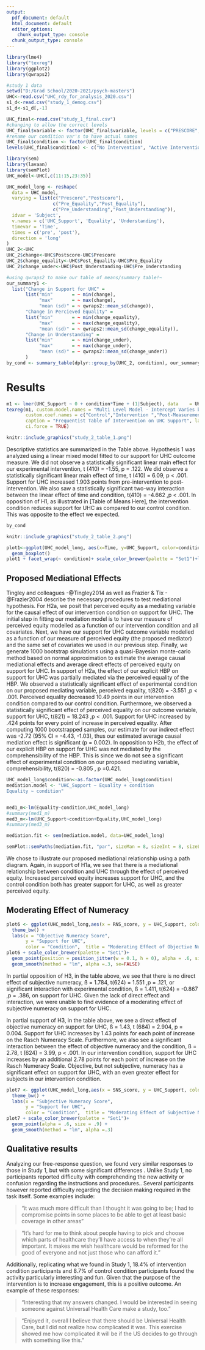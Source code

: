 ```yaml
---
output:
  pdf_document: default
  html_document: default
  editor_options: 
    chunk_output_type: console
  chunk_output_type: console
---
```


```r
library(lme4)
library("texreg")
library(ggplot2)
library(qwraps2)

#study 1 data
setwd("D:/Grad School/2020-2021/psych-masters")
UHC<-read.csv("UHC_rdy_for_analysis_2020.csv")
s1_d<-read.csv("study_1_demog.csv")
s1_d<-s1_d[,-1]

UHC_final<-read.csv("study_1_final.csv")
#changing to allow the correct levels
UHC_final$variable <- factor(UHC_final$variable, levels = c("PRESCORE","POSTSCORE"), labels = c("PRE", "POST"))
#rename our condition var's to have actual names
UHC_final$condition <- factor(UHC_final$condition)
levels(UHC_final$condition) <- c("No Intervention", "Active Intervention","Passive Intervention")

library(sem)
library(lavaan)
library(semPlot)
UHC_model<-UHC[,c(11:15,23:35)]

UHC_model_long <- reshape(
  data = UHC_model,
  varying = list(c("Prescore","Postscore"),
                 c("Pre_Equality","Post_Equality"),
                 c("Pre_Understanding","Post_Understanding")),
  idvar = 'Subject',
  v.names = c('UHC_Support', 'Equality', 'Understanding'),
  timevar = 'Time',
  times = c('pre', 'post'),
  direction = 'long'
)
UHC_2<-UHC
UHC_2$change<-UHC$Postscore-UHC$Prescore
UHC_2$change_equality<-UHC$Post_Equality-UHC$Pre_Equality
UHC_2$change_under<-UHC$Post_Understanding-UHC$Pre_Understanding

#using qwraps2 to make our table of means/summary table!~
our_summary1 <-
  list("Change in Support for UHC" =
       list("min"       = ~ min(change),
            "max"       = ~ max(change),
            "mean (sd)" = ~ qwraps2::mean_sd(change)),
       "Change in Percieved Equality" =
       list("min"       = ~ min(change_equality),
            "max"       = ~ max(change_equality),
            "mean (sd)" = ~ qwraps2::mean_sd(change_equality)),
       "Change in Understanding" =
       list("min"       = ~ min(change_under),
            "max"       = ~ max(change_under),
            "mean (sd)" = ~ qwraps2::mean_sd(change_under))
       )
by_cond <- summary_table(dplyr::group_by(UHC_2, condition), our_summary1)


```

# Results

```r

m1 <- lmer(UHC_Support ~ 0 + condition*Time + (1|Subject), data    = UHC_model_long)
texreg(m1, custom.model.names = "Multi Level Model - Intercept Varies by Subject",
       custom.coef.names = c("Control","Intervention ","Post-Measurement","Interaction of Intervention and Post-Measurement"),
       caption = "Frequentist Table of Intervention on UHC Support", label = "tab:freq-table1",
       ci.force = TRUE)
```

```r
knitr::include_graphics("study_2_table_1.png")
```

Descriptive statistics are summarized in the Table above. Hypothesis 1 was analyzed using a linear mixed model fitted to our support for UHC outcome measure. We did not observe a statistically significant linear main effect for our experimental intervention, t (410) = -1.55, p = .122. We did observe a statistically significant linear main effect of time, t (410) = 6.09, p < .001. Support for UHC increased 1.903 points from pre-intervention to post-intervention. We also saw a statistically significant two-way interaction between the linear effect of time and condition, t(410) = -4.662 ,p < .001. In opposition of H1, as illustrated in [Table of Means Here], the intervention condition reduces support for UHC as compared to our control condition. This was opposite to the effect we expected.

```r
by_cond
```

```r
knitr::include_graphics("study_2_table_2.png")
```

```r

plot1<-ggplot(UHC_model_long, aes(x=Time, y=UHC_Support, color=condition)) +
  geom_boxplot() 
plot1 + facet_wrap(~ condition)+ scale_color_brewer(palette = "Set1")+labs(x = "Time of Measurement", y = "Support for UHC", title = "Effect of Intervention on Support for UHC - Study 2")+ theme(legend.position="none")

```

## Proposed Mediational Effects

Tingley and colleagues -@Tingley2014 as well as Frazier & Tix -@Frazier2004 describe the necessary procedures to test mediational hypothesis. For H2a, we posit that perceived equity as a mediating variable for the causal effect of our intervention condition on support for UHC. The initial step in fitting our mediation model is to have our measure of perceived equity modelled as a function of our intervention condition and all covariates. Next, we have our support for UHC outcome variable modelled as a function of our measure of perceived equity (the proposed mediator) and the same set of covariates we used in our previous step. Finally, we generate 1000 bootstrap simulations using a quasi-Bayesian monte-carlo method based on normal approximation to estimate the average causal mediational effects and average direct effects of perceived equity on support for UHC. In support of H2a, the effect of our explicit HBP on support for UHC was partially mediated via the perceived equality of the HBP. We observed a statistically significant effect of experimental condition on our proposed mediating variable, perceived equality, t(820) = -3.551 ,p < .001. Perceived equality decreased 10.49 points in our intervention condition compared to our control condition. Furthermore, we observed a statistically significant effect of perceived equality on our outcome variable, support for UHC, t(821) = 18.243 ,p < .001. Support for UHC increased by .424 points for every point of increase in perceived equality. After computing 1000 bootstrapped samples, our estimate for our indirect effect was -2.72 (95% CI = -4.43, -1.03), thus our estimated average causal mediation effect is significant (p = 0.002).  In opposition to H2b, the effect of our explicit HBP on support for UHC was not mediated by the comprehensibility of the HBP.  This is since we do not see a significant effect of experimental condition on our proposed mediating variable, comprehensibility, t(820) = -0.805 , p =0.421.

```r


UHC_model_long$condition<-as.factor(UHC_model_long$condition)
mediation.model <- "UHC_Support ~ Equality + condition
Equality ~ condition"


med1_m<-lm(Equality~condition,UHC_model_long)
#summary(med1_m)
med3_m<-lm(UHC_Support~condition+Equality,UHC_model_long)
#summary(med3_m)

mediation.fit <- sem(mediation.model, data=UHC_model_long)

semPlot::semPaths(mediation.fit, "par", sizeMan = 8, sizeInt = 8, sizeLat = 8, edge.label.cex=1.5,fade=FALSE)
```

We chose to illustrate our proposed mediational relationship using a path diagram. Again, in support of H1a, we see that there is a mediational relationship between condition and UHC through the effect of perceived equity. Increased perceived equity increases support for UHC, and the control condition both has greater support for UHC, as well as greater perceived equity.

## Moderating Effect of Numeracy

```r

plot6 <- ggplot(UHC_model_long,aes(x = RNS_score, y = UHC_Support, color = condition)) +
  theme_bw() +
  labs(x = "Objective Numeracy Score",
       y = "Support for UHC",
       color = "Condition",  title = "Moderating Effect of Objective Numeracy on Support for UHC")
plot6 + scale_color_brewer(palette = "Set1")+
  geom_point(position = position_jitter(w = 0.1, h = 0), alpha = .6, size = .9) +
  geom_smooth(method = "lm", alpha =.3, se=FALSE)
```

In partial opposition of H3, in the table above, we see that there is no direct effect of subjective numeracy, ß = 1.784, t(624) = 1.551 ,p = .121, or significant interaction with experimental condition, ß = 1.411, t(624) = -0.867 ,p = .386, on support for UHC. Given the lack of direct effect and interaction, we were unable to find evidence of a moderating effect of subjective numeracy on support for UHC.

In partial support of H3, in the table above, we see a direct effect of objective numeracy on support for UHC, ß = 1.43, t (684) = 2.904, p = 0.004. Support for UHC increases by 1.43 points for each point of increase on the Rasch Numeracy Scale. Furthermore, we also see a significant interaction between the effect of objective numeracy and the condition, ß = 2.78, t (624) = 3.99, p < .001. In our intervention condition, support for UHC increases by an additional 2.78 points for each point of increase on the Rasch Numeracy Scale. Objective, but not subjective, numeracy has a significant effect on support for UHC, with an even greater effect for subjects in our intervention condition. 

```r

plot7 <- ggplot(UHC_model_long,aes(x = SNS_score, y = UHC_Support, color = condition)) +
  theme_bw() +
  labs(x = "Subjective Numeracy Score",
       y = "Support for UHC",
       color = "Condition",  title = "Moderating Effect of Subjective Numeracy on Support for UHC")
plot7 + scale_color_brewer(palette = "Set1")+
  geom_point(alpha = .6, size = .9) +
  geom_smooth(method = "lm", alpha =.3)

```

## Qualitative results

Analyzing our free-response question, we found very similar responses to those in Study 1, but with some significant differences . Unlike Study 1, no participants reported difficulty with comprehending the new activity or confusion regarding the instructions and procedures.. Several participants however reported difficulty regarding the decision making required in the task itself. Some examples include: 

> “it was much more difficult than I thought it was going to be; I had to compromise points in some places to be able to get at least basic coverage in other areas”

> “It’s hard for me to think about people having to pick and choose which parts of healthcare they’ll have access to when they’re all important. It makes me wish healthcare would be reformed for the good of everyone and not just those who can afford it.”

Additionally, replicating what we found in Study 1, 18.4% of intervention condition participants and 8.7% of control condition participants found the activity particularly interesting and fun.  Given that the purpose of the intervention is to increase engagement, this is a positive outcome. An example of these responses:

> “Interesting that my answers changed. I would be interested in seeing someone against Universal Health Care make a study, too.”

> “Enjoyed it, overall I believe that there should be Universal Health Care, but I did not realize how complicated it was. This exercise showed me how complicated it will be if the US decides to go through with something like this.”